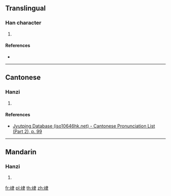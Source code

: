 {{character info/new}}
==Translingual==

===Han character===
{{Han char|rn=46|rad=山|as=06|sn=9|four=|canj=ULQ|ids=⿰山聿}}

# {{defn|Han|sort=山06}}

====References====
* {{Han ref|kx=0310.200|dkj=08031|dj=0610.140|hdz=10772.030|uh=5CCD|ud=23757}}

----

==Cantonese==

===Hanzi===
{{yue-hanzi|jyut=[[leot6]]|y=leot6}}

# {{defn|lang=yue|sort=山06}}

====References====
* [http://www.iso10646hk.net/jp/document/download.jsp Jyutping Database (iso10646hk.net) - Cantonese Pronunciation List (Part 2), p. 99]

----

==Mandarin==

===Hanzi===
{{cmn-hanzi|pin=[[lù]] ([[lu4]])|wg=lu<sup>4</sup>}}

# {{defn|lang=cmn|sort=山06}}

[[fr:峍]]
[[pl:峍]]
[[th:峍]]
[[zh:峍]]